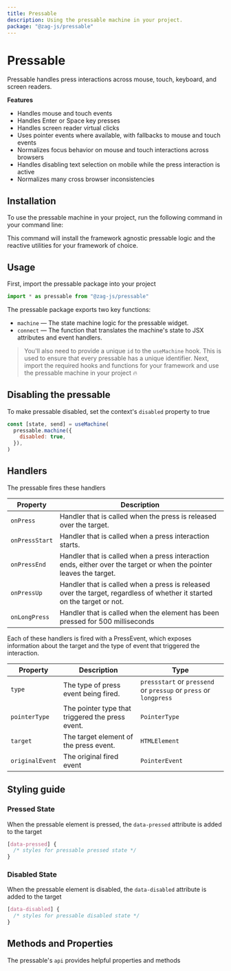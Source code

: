 ```yaml
---
title: Pressable
description: Using the pressable machine in your project.
package: "@zag-js/pressable"
---
```


# Pressable

Pressable handles press interactions across mouse, touch, keyboard, and screen
readers.

<Resources pkg="@zag-js/pressable" />

<Showcase id="Pressable" />

**Features**

- Handles mouse and touch events
- Handles Enter or Space key presses
- Handles screen reader virtual clicks
- Uses pointer events where available, with fallbacks to mouse and touch events
- Normalizes focus behavior on mouse and touch interactions across browsers
- Handles disabling text selection on mobile while the press interaction is
  active
- Normalizes many cross browser inconsistencies

## Installation

To use the pressable machine in your project, run the following command in your
command line:

<CodeSnippet id="pressable/installation.mdx" />

This command will install the framework agnostic pressable logic and the
reactive utilities for your framework of choice.

## Usage

First, import the pressable package into your project

```jsx
import * as pressable from "@zag-js/pressable"
```

The pressable package exports two key functions:

- `machine` — The state machine logic for the pressable widget.
- `connect` — The function that translates the machine's state to JSX attributes
  and event handlers.

> You'll also need to provide a unique `id` to the `useMachine` hook. This is
> used to ensure that every pressable has a unique identifier. Next, import the
> required hooks and functions for your framework and use the pressable machine
> in your project 🔥

<CodeSnippet id="pressable/usage.mdx" />

## Disabling the pressable

To make pressable disabled, set the context's `disabled` property to true

```jsx {3}
const [state, send] = useMachine(
  pressable.machine({
    disabled: true,
  }),
)
```


## Handlers

The pressable fires these handlers

| Property       | Description                                                                                                             |
| -------------- | ----------------------------------------------------------------------------------------------------------------------- |
| `onPress`      | Handler that is called when the press is released over the target.                                                      |
| `onPressStart` | Handler that is called when a press interaction starts.                                                                 |
| `onPressEnd`   | Handler that is called when a press interaction ends, either over the target or when the pointer leaves the target.     |
| `onPressUp`    | Handler that is called when a press is released over the target, regardless of whether it started on the target or not. |
| `onLongPress`  | Handler that is called when the element has been pressed for 500 milliseconds                                           |

Each of these handlers is fired with a PressEvent, which exposes information
about the target and the type of event that triggered the interaction.

| Property        | Description                                      | Type                                                              |
| --------------- | ------------------------------------------------ | ----------------------------------------------------------------- |
| `type`          | The type of press event being fired.             | `pressstart` or `pressend` or `pressup` or `press` or `longpress` |
| `pointerType`   | The pointer type that triggered the press event. | `PointerType`                                                     |
| `target`        | The target element of the press event.           | `HTMLElement`                                                     |
| `originalEvent` | The original fired event                         | `PointerEvent`                                                    |

## Styling guide

### Pressed State

When the pressable element is pressed, the `data-pressed` attribute is added to
the target

```css
[data-pressed] {
  /* styles for pressable pressed state */
}
```

### Disabled State

When the pressable element is disabled, the `data-disabled` attribute is added
to the target

```css
[data-disabled] {
  /* styles for pressable disabled state */
}
```

## Methods and Properties

The pressable's `api` provides helpful properties and methods

<ApiTable name="pressable" />